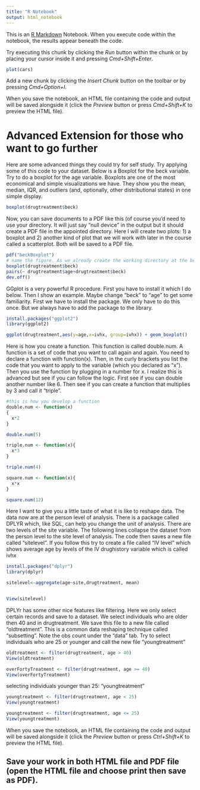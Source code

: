 ```yaml
---
title: "R Notebook"
output: html_notebook
---
```


This is an [R Markdown](http://rmarkdown.rstudio.com) Notebook. When you execute code within the notebook, the results appear beneath the code. 

Try executing this chunk by clicking the *Run* button within the chunk or by placing your cursor inside it and pressing *Cmd+Shift+Enter*. 

```r
plot(cars)
```

Add a new chunk by clicking the *Insert Chunk* button on the toolbar or by pressing *Cmd+Option+I*.

When you save the notebook, an HTML file containing the code and output will be saved alongside it (click the *Preview* button or press *Cmd+Shift+K* to preview the HTML file).

# Advanced Extension for those who want to go further

Here are some advanced things they could try for self study. Try applying some of this code to your dataset. Below is a Boxplot for the beck variable. Try to do a boxplot for the age variable. Boxplots are one of the most economical and simple visualizations we have. They show you the mean, median, IQR, and outliers (and, optionally, other distributional states) in one simple display.

```r
boxplot(drugtreatment$beck)
```
Now, you can save documents to a PDF like this (of course you'd need to use your directory.  It will just say "null device" in the output but it should create a PDF file in the appointed directory. Here I will create two plots: 1) a boxplot and 2) another kind of plot that we will work with later in the course called a scatterplot. Both will be saved to a PDF file. 

```r
pdf("beckBoxplot") 
# name the figure. As we already create the working directory at the beginning, we do not need to write a full path code to save the figures. 
boxplot(drugtreatment$beck)
pairs(~ drugtreatment$age+drugtreatment$beck)
dev.off()

```

GGplot is a very powerful R procedure. First you have to install it which I do below. Then I show an example. Maybe change "beck" to "age" to get some familiarity. First we have to install the package. We only have to do this once. But we always have to add the package to the library.

```r
install.packages("ggplot2")
library(ggplot2)
```

```r
ggplot(drugtreatment,aes(y=age,x=ivhx, group=ivhx)) + geom_boxplot()
```


Here is how you create a function. This function is called double.num. A function is a set of code that you want to call again and again. You need to declare a function with function(x). Then, in the curly brackets you list the code that you want to apply to the variable (which you declared as "x"). Then you use the function by plugging in a number for x. I realize this is advanced but see if you can follow the logic. First see if you can double another number like 6. Then see if you can create a function that multiplies by 3 and call it "triple".

```r
#this is how you develop a function
double.num <- function(x)
{
  x*2
}

double.num(5)
```

```r
triple.num <- function(x){
  x*3
}

triple.num(4)
```

```r
square.num <- function(x){
  x*x
}

square.num(12)
```

Here I want to give you a little taste of what it is like to reshape data. The data now are at the person level of analysis. There is a package called DPLYR which, like SQL, can help you change the unit of analysis. There are two levels of the site variable. The following lines collapse the dataset from the person level to the site level of analysis. The code then saves a new file called "sitelevel". If you follow this try to create a file called "IV level" which shows average age by levels of the IV drughistory variable which is called ivhx

```r

install.packages("dplyr")
library(dplyr)

sitelevel<-aggregate(age~site,drugtreatment, mean)


View(sitelevel)
```

DPLYr has some other nice features like filtering. Here we only select certain records and save to a dataset. We select individuals who are older then 40 and in drugtreatment. We save this file to a new file called "oldtreatment". This is a common data reshaping technique called "subsetting". Note the obs count under the "data" tab. Try to select individuals who are 25 or younger and call the new file "youngtreatment"

```r
oldtreatment <- filter(drugtreatment, age > 40) 
View(oldtreatment)

```
```r
overFortyTreatment <- filter(drugtreatment, age >= 40)
View(overFortyTreatment)
```

selecting individuals younger than 25: "youngtreatment"
```r
youngtreatment <- filter(drugtreatment, age < 25)
View(youngtreatment)
```

```r
youngtreatment <- filter(drugtreatment, age <= 25)
View(youngtreatment)
```

When you save the notebook, an HTML file containing the code and output will be saved alongside it (click the *Preview* button or press *Ctrl+Shift+K* to preview the HTML file).

## Save your work in both HTML file and PDF file (open the HTML file and choose print then save as PDF). 


